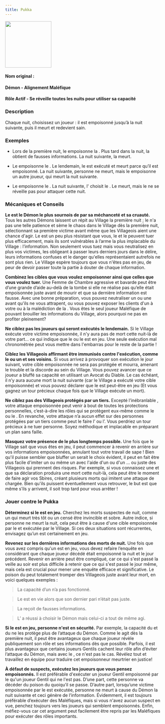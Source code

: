 ```yaml
---
title: Pukka
---
```



<img src='/img/blood-on-the-clocktower/roles/pukka.png' height='150' />

<Role PUKKA header />

#### Nom original : <Role PUKKA />
#### Démon - Alignement Maléfique
#### Rôle Actif - Se réveille toutes les nuits pour utiliser sa capacité

### Description

Chaque nuit, choisissez un joueur : il est empoisonné jusqu’à la nuit suivante, puis il meurt et redevient sain.

### Exemples

- Lors de la première nuit, le <Role PUKKA /> empoisonne la <Role FEMME_DE_CHAMBRE />. Plus tard dans la nuit, la <Role FEMME_DE_CHAMBRE />  obtient de fausses informations. La nuit suivante, la <Role FEMME_DE_CHAMBRE /> meurt.

- Le <Role PUKKA /> empoisonne le <Role FOU />. Le lendemain, le <Role FOU /> est exécuté et meurt parce qu’il est empoisonné. La nuit suivante, personne ne meurt, mais le <Role PUKKA /> empoisonne un autre joueur, qui meurt la nuit suivante.

- Le <Role PUKKA /> empoisonne le <Role PACIFISTE />. La nuit suivante, l'<Role EXORCISTE /> choisit le <Role PUKKA />. Le <Role PACIFISTE /> meurt, mais le <Role PUKKA /> ne se réveille pas pour attaquer cette nuit.

### Mécaniques et Conseils

**Le <Role PUKKA /> est le Démon le plus sournois de <Module BAD_MOON_RISING /> par sa méchanceté et sa cruauté.** Tous les autres Démons laissent un répit au Village la première nuit ; le <Role PUKKA /> n'a pas une telle patience et sème le chaos dans le Village dès la première nuit, sélectionnant sa première victime avant même que les Villageois aient une chance d'agir. Le <Role ZOMBUUL /> est un peu plus résistant que vous, le <Role SHABALOTH /> et le <Role PO /> peuvent tuer plus efficacement, mais ils sont vulnérables à l’arme la plus implacable du Village : l’information. Non seulement vous tuez mais vous neutralisez en plus vos victimes, les obligeant à passer leurs derniers jours dans le délire, leurs informations confuses et le danger qu'elles représentaient autrefois ne sont plus rien. Le Village espère toujours que vous n'êtes pas en jeu, de peur de devoir passer toute la partie à douter de chaque information.

**Combinez les cibles que vous voulez empoisonner ainsi que celles que vous voulez tuer.** Une Femme de Chambre agressive et bavarde peut être d’une grande d’aide au-delà de la tombe si elle ne réalise pas qu’elle était empoisonnée juste avant de mourir et que sa dernière information est fausse. Avec une bonne préparation, vous pouvez neutraliser un <Role EXORCISTE /> ou une <Role COURTISANE /> avant qu'ils ne vous attrapent, ou vous pouvez exposer les clients d'un <Role AUBERGISTE /> à votre <Role PARRAIN /> ou à la malédiction de la <Role GITANE />. Vous êtes le seul joueur Maléfique de <Module BAD_MOON_RISING /> pouvant brouiller les informations du Village, alors pourquoi ne pas en profiter pleinement?

**Ne ciblez pas les joueurs qui seront exécutés le lendemain.** Si le Village exécute votre victime empoisonnée, il n'y aura pas de mort cette nuit-là de votre part... ce qui indique que le <Role PUKKA /> ou le <Role ZOMBUUL /> est en jeu. Une seule exécution mal chronométrée peut vous mettre dans l'embarras pour le reste de la partie !

**Ciblez les Villageois affirmant être immunisés contre l'exécution, comme le <Role MARIN /> ou un <Role HERBORISTE /> et ses voisins.** Si vous arrivez à provoquer son exécution le jour suivant, votre cible empoisonnée ne sera pas protégée et mourra, amenant le trouble et la discorde au sein du Village. Vous pouvez avancer que ce joueur a bluffé sa capacité en utilisant un Avocat du Diable. Le cas échéant, il n’y aura aucune mort la nuit suivante (car le Village a exécuté votre cible empoisonnée) et vous pouvez déclarer que le <Role ZOMBUUL /> est peut-être en jeu (Et vous gagnez un tour précieux chaque fois que le Village exécute un mort).

**Ne ciblez pas des Villageois protégés par un tiers.** Excepté l’inébranlable <Role BRUTE />, votre attaque empoisonnée peut venir à bout de toutes les protections personnelles, c’est-à-dire les rôles qui se protègent eux-même comme le <Role MARIN /> ou le <Role FOU />. En revanche, votre attaque n’a aucun effet sur des personnes protégées par un tiers comme peut le faire l’<Role AUBERGISTE /> ou l’<Role HERBORISTE />. Vous perdriez un tour précieux à ne tuer personne. Soyez méthodique et implacable en préparant un plan sans faille.

**Masquez votre présence de <Role PUKKA /> le plus longtemps possible.** Une fois que le Village sait que vous êtes en jeu, il peut commencer à revenir en arrière sur vos informations empoisonnées, annulant tout votre travail de sape ! Bien qu'il puisse sembler que bluffer un <Role ZOMBUUL /> serait le choix évident, il peut en fait être plus facile d'imiter un <Role SHABALOTH /> ou même un <Role PO /> avec l'aide d'un <Role ASSASSIN /> ou d'un <Role PARRAIN />... ou juste des Villageois qui prennent des risques. Par exemple, si vous connaissez une <Role COMMERE /> et que sa déclaration produira une mort cette nuit-là, cela peut être le moment de faire agir vos Sbires, créant plusieurs morts qui imitent une attaque de <Role PO /> chargée. Bien qu'ils puissent éventuellement vous retrouver, le but est que même s’ils y arrivent, il soit trop tard pour vous arrêter !

### Jouer contre le Pukka

**Déterminez si le <Role PUKKA /> est en jeu.** Cherchez les morts suspectes de nuit, comme un <Role FOU /> qui meurt très tôt ou un <Role MARIN /> censé être invincible et sobre. Autre indice, si personne ne meurt la nuit, cela peut être à cause d'une cible empoisonnée par le <Role PUKKA /> et exécutée par le Village. Si ces deux situations sont récurrentes, envisagez qu’un <Role PUKKA /> est certainement en jeu.

**Revenez sur les dernières informations des morts de nuit.** Une fois que vous avez compris qu'un <Role PUKKA /> est en jeu, vous devez refaire l’enquête en considérant que chaque joueur décédé était empoisonné la nuit et le jour précédent. Revenir en arrière peut être compliqué, car ce qui s'est passé la veille au soir est plus difficile à retenir que ce qui s'est passé le jour même, mais cela est crucial pour mener une enquête efficace et significative. Le poison du <Role PUKKA /> peut totalement tromper des Villageois juste avant leur mort, en voici quelques exemples :

> La capacité d’un <Role HERBORISTE /> n’a pas fonctionné.

> Le <Role PARIEUR /> est en vie alors que son dernier pari n’était pas juste.

> La <Role FEMME_DE_CHAMBRE /> reçoit de fausses informations.

> L’<Role EXORCISTE /> a réussi à choisir le Démon mais celui-ci a tout de même agi.

**Si le <Role PUKKA /> est en jeu, personne n'est en sécurité.** Par exemple, la capacité du <Role MARIN /> et du <Role FOU /> ne les protège plus de l’attaque du Démon. Comme le <Role PUKKA /> agit dès la première nuit, il peut être avantageux que chaque joueur révèle publiquement son rôle et ses informations dès que possible. Parfois, il est plus avantageux que certains joueurs Gentils cachent leur rôle afin d’éviter l’attaque du Démon, mais avec le <Role PUKKA />, ce n'est pas le cas. Révélez tout et travaillez en équipe pour traduire cet empoisonneur meurtrier en justice!

**À défaut de suspects, exécutez les joueurs que vous pensez empoisonnés.** Il est préférable d'exécuter un joueur Gentil empoisonné par le <Role PUKKA /> qu'un joueur Gentil qui ne l'est pas. D’une part, cette personne va décéder du poison du <Role PUKKA /> quoiqu’il se passe. D’autre part, lorsqu’une victime empoisonnée par le <Role PUKKA /> est exécutée, personne ne meurt à cause du Démon la nuit suivante et ceci génère de l’information. Évidemment, il est toujours préférable d’exécuter des Maléfiques, mais si vous n'avez aucun suspect en vue, penchez toujours vers les joueurs qui semblent empoisonnés. Enfin, méfiez-vous car cet argument peut facilement être repris par les Maléfiques pour exécuter des rôles importants.

